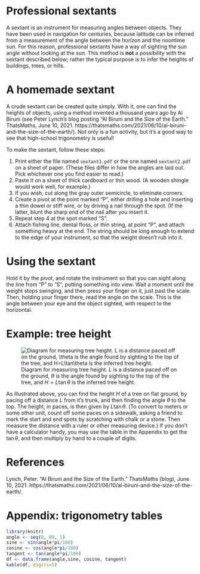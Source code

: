 # Professional sextants

A sextant is an instrument for measuring angles between objects. They have been
used in navigation for centuries, because latitude can be inferred from a
measurement of the angle between the horizon and the noontime sun. For this
reason, professional sextants have a way of sighting the sun angle without
looking at the sun.  This method is **not** a possibility with the sextant
described below; rather the typical purpose is to infer the heights of
buildings, trees, or hills.

# A homemade sextant

A crude sextant can be created quite simply.  With it, one can find the heights
of objects, using a method invented a thousand years ago by Al Biruni (see
Peter Lynch's blog posting “Al Biruni and the Size of the Earth.” ThatsMaths,
June 10, 2021.
https://thatsmaths.com/2021/06/10/al-biruni-and-the-size-of-the-earth/). Not
only is a fun activity, but it's a good way to see that high-school
trigonometry is useful!

To make the sextant, follow these steps:

1. Print either the file named `sextant1.pdf` or the one named `sextant2.pdf` on
   a sheet of paper. (These files differ in how the angles are laid out. Pick
   whichever one you find easier to read.)
2. Paste it on a sheet of thick cardboard or thin wood.  (A wooden shingle
   would work well, for example.)
3. If you wish, cut along the gray outer semicircle, to eliminate corners.
4. Create a pivot at the point marked "P", either drilling a hole and inserting
   a thin dowel or stiff wire, or by driving a nail through the spot.  (If the
   latter, blunt the sharp end of the nail after you insert it.
5. Repeat step 4 at the spot marked "S".
6. Attach fishing line, dental floss, or thin string, at point "P", and attach
   something heavy at the end.  The string should be long enough to extend to
   the edge of your instrument, so that the weight doesn't rub into it.

# Using the sextant

Hold it by the pivot, and rotate the instrument so that you can sight along the
line from "P" to "S", putting something into view.  Wait a moment until the
weight stops swinging, and then press your finger on it, just past the scale.
Then, holding your finger there, read the angle on the scale.  This is the
angle between your eye and the object sighted, with respect to the horizontal.

# Example: tree height

![Diagram for measuring tree height.  $L$ is a distance paced off on the ground, $\theta$
is the angle found by sighting to the top of the tree, and $H=L\tan\theta$ is the inferred tree height.](tree.png)

As illustrated above, you can find the height $H$ of a tree on flat ground, by
pacing off a distance $L$ from it's trunk, and then finding the angle $\theta$
to the top. The height, in paces, is then given by $L\tan\theta$.  (To convert
to meters or some other unit, count off some paces on a sidewalk, asking a
friend to mark the start and end spots by scratching with chalk or a stone.
Then measure the distance with a ruler or other measuring device.)  If you
don't have a calculator handy, you may use the table in the Appendix to get the
$\tan\theta$, and then multiply by hand to a couple of digits.

# References

Lynch, Peter. “Al Biruni and the Size of the Earth.” ThatsMaths (blog), June
10, 2021.
https://thatsmaths.com/2021/06/10/al-biruni-and-the-size-of-the-earth/.


# Appendix: trigonometry tables

```r
library(knitr)
angle <- seq(0, 89, 1)
sine <- sin(angle*pi/180)
cosine <- cos(angle*pi/180)
tangent <- tan(angle*pi/180)
df <- data.frame(angle,sine, cosine, tangent)
kable(df, digits=5)
```
